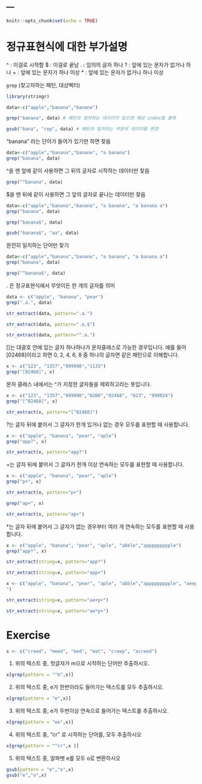 ---
---

```{r setup, include=FALSE}
knitr::opts_chunk$set(echo = TRUE)
```

# 정규표현식에 대한 부가설명

^ : 이걸로 시작함 $ : 이걸로 끝남 . : 임의의 글자 하나 ? : 앞에 있는 문자가 없거나 하나 + : 앞에 있는 문자가 하나 이상 * : 앞에 있는 문자가 없거나 하나 이상

`grep` (찾고자하는 패턴, 대상벡터)

```{r}
library(stringr)

data<-c("apple","banana","banano")

grep("banana", data) # 패턴과 일치하는 데이터가 있으면 해당 index를 출력
```

```{r}
gsub("bana", "rep", data) # 패턴과 일치하는 부분의 데이터를 변경
```

“banana” 라는 단어가 들어가 있기만 하면 찾음

```{r}
data<-c("apple","banana","banano", "a banana")
grep("banana", data)
```

^을 맨 앞에 같이 사용하면 그 뒤의 글자로 시작하는 데이터만 찾음

```{r}
grep("^banana", data)
```

$을 맨 뒤에 같이 사용하면 그 앞의 글자로 끝나는 데이터만 찾음

```{r}
data<-c("apple","banana","banano", "a banana", "a banana a")
grep("banana", data)
```

```{r}
grep("banana$", data)
```

```{r}
gsub("banana$", "aa", data)
```

완전히 일치하는 단어만 찾기

```{r}
data<-c("apple","banana","banano", "a banana", "a banana a")
grep("banana", data)
```

```{r}
grep("^banana$", data)
```

. 은 정규표현식에서 무엇이든 한 개의 글자를 의미

```{r}
data <- c("apple", "banana", "pear")
grep(".a.", data)
```

```{r}
str_extract(data, pattern=".a.")
```

```{r}
str_extract(data, pattern=".a.$")
```

```{r}
str_extract(data, pattern="^.a.")
```

[]는 대괄호 안에 있는 글자 하나하나가 문자클래스로 가능한 경우입니다. 예를 들어 [02468]이라고 하면 0, 2, 4, 6, 8 중 하나의 글자면 같은 패턴으로 이해합니다.

```{r}
x <- c("123", "1357","999990","1133")
grep("[02468]", x)
```

문자 클래스 내에서는 ^가 지정한 글자들을 제외하고라는 뜻입니다.

```{r}
x <- c("123", "1357","999990","0200","02468", "023", "999024")
grep("[^02468]", x)
```

```{r}
str_extract(x, pattern="[^02468]")
```

?는 글자 뒤에 붙어서 그 글자가 한개 있거나 없는 경우 모두를 표현할 때 사용합니다.

```{r}
x <- c("apple", "banana", "pear", "aple")
grep("app?", x)
```

```{r}
str_extract(x, pattern="app?")
```

+는 글자 뒤에 붙어서 그 글자가 한개 이상 연속하는 모두를 표현할 때 사용합니다.

```{r}
x <- c("apple", "banana", "pear", "aple")
grep("p+", x)
```

```{r}
str_extract(x, pattern="p+")
```

```{r}
grep("ap+", x)
```

```{r}
str_extract(x, pattern="ap+")
```

*는 글자 뒤에 붙어서 그 글자가 없는 경우부터 여러 개 연속하는 모두를 표현할 때 사용합니다.

```{r}
x <- c("apple", "banana", "pear", "aple", "abble","appppppppple")
grep("app*", x)
```

```{r}
str_extract(string=x, pattern="app*")
```

```{r}
str_extract(string=x, pattern="app+")
```

```{r}
x <- c("apple", "banana", "pear", "aple", "abble","appppppppple", "aeepp
")

str_extract(string=x, pattern="ae+p+")
```

```{r}
str_extract(string=x, pattern="ae*p+")
```

# Exercise

```{r}
x <- c("creed", "meed", "med", "mat", "creep", "acreed")
```

1. 위의 텍스트 중, 첫글자가 m으로 시작하는 단어만 추출하시오.

```{r}
x[grep(pattern = "^m",x)]
```


2. 위의 텍스트 중, e가 한번이라도 들어가는 텍스트를 모두 추출하시오.

```{r}
x[grep(pattern = "e",x)]
```

3. 위의 텍스트 중, e가 두번이상 연속으로 들어가는 텍스트를 추출하시오.

```{r}
x[grep(pattern = "ee",x)]
```

4. 위의 텍스트 중, “cr” 로 시작하는 단어를, 모두 추출하시오

```{r}
x[grep(pattern = "^cr",x )]
```

5. 위의 텍스트 중, 알파벳 e를 모두 o로 변환하시오

```{r}
gsub(pattern = "e","o",x)
gsub("e","o",x)
```

